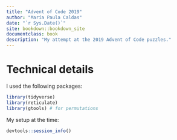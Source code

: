 ```yaml
--- 
title: "Advent of Code 2019"
author: "María Paula Caldas"
date: "`r Sys.Date()`"
site: bookdown::bookdown_site
documentclass: book
description: "My attempt at the 2019 Advent of Code puzzles."
---
```


# Technical details {-}

I used the following packages:

```r
library(tidyverse)
library(reticulate)
library(gtools) # for permutations
```

My setup at the time:

```r
devtools::session_info()
```


